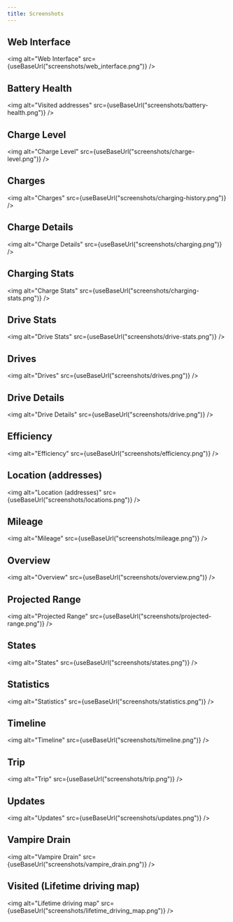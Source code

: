 ```yaml
---
title: Screenshots
---
```



## Web Interface

<img alt="Web Interface" src={useBaseUrl("screenshots/web_interface.png")} />

## Battery Health

<img
  alt="Visited addresses"
  src={useBaseUrl("screenshots/battery-health.png")}
/>

## Charge Level

<img alt="Charge Level" src={useBaseUrl("screenshots/charge-level.png")} />

## Charges

<img alt="Charges" src={useBaseUrl("screenshots/charging-history.png")} />

## Charge Details

<img alt="Charge Details" src={useBaseUrl("screenshots/charging.png")} />

## Charging Stats

<img alt="Charge Stats" src={useBaseUrl("screenshots/charging-stats.png")} />

## Drive Stats

<img alt="Drive Stats" src={useBaseUrl("screenshots/drive-stats.png")} />

## Drives

<img alt="Drives" src={useBaseUrl("screenshots/drives.png")} />

## Drive Details

<img alt="Drive Details" src={useBaseUrl("screenshots/drive.png")} />

## Efficiency

<img alt="Efficiency" src={useBaseUrl("screenshots/efficiency.png")} />

## Location (addresses)

<img alt="Location (addresses)" src={useBaseUrl("screenshots/locations.png")} />

## Mileage

<img alt="Mileage" src={useBaseUrl("screenshots/mileage.png")} />

## Overview

<img alt="Overview" src={useBaseUrl("screenshots/overview.png")} />

## Projected Range

<img
  alt="Projected Range"
  src={useBaseUrl("screenshots/projected-range.png")}
/>

## States

<img alt="States" src={useBaseUrl("screenshots/states.png")} />

## Statistics

<img alt="Statistics" src={useBaseUrl("screenshots/statistics.png")} />

## Timeline

<img alt="Timeline" src={useBaseUrl("screenshots/timeline.png")} />

## Trip

<img alt="Trip" src={useBaseUrl("screenshots/trip.png")} />

## Updates

<img alt="Updates" src={useBaseUrl("screenshots/updates.png")} />

## Vampire Drain

<img alt="Vampire Drain" src={useBaseUrl("screenshots/vampire_drain.png")} />

## Visited (Lifetime driving map)

<img
  alt="Lifetime driving map"
  src={useBaseUrl("screenshots/lifetime_driving_map.png")}
/>
